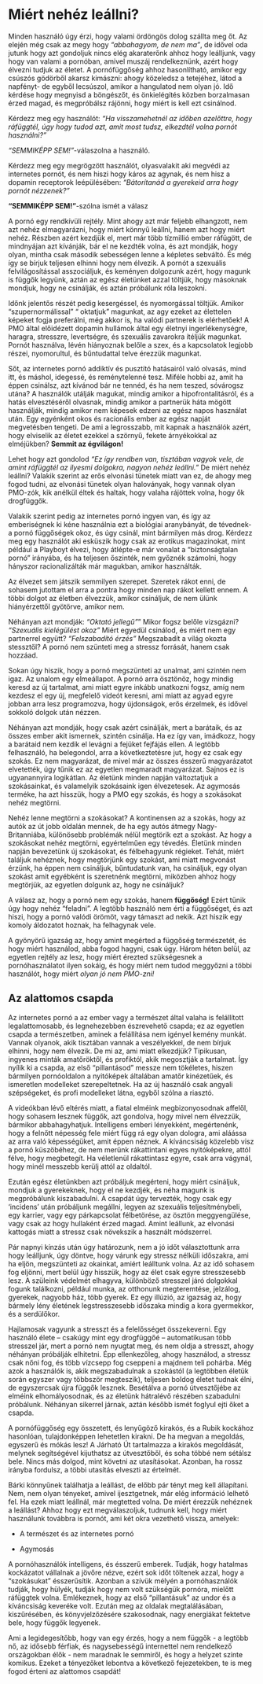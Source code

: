 # Miért nehéz leállni?

Minden használó úgy érzi, hogy valami ördöngös dolog szállta meg őt. Az elején még csak az megy hogy *“abbahagyom, de nem ma”*, de idővel oda jutunk hogy azt gondoljuk nincs elég akaraterőnk ahhoz hogy leálljunk, vagy hogy van valami a pornóban, amivel muszáj rendelkeznünk, azért hogy élvezni tudjuk az életet. A pornófüggőség ahhoz hasonlítható, amikor egy csúszós gödörből akarsz kimászni: ahogy közeledsz a tetejéhez, látod a napfényt- de egyből lecsúszol, amikor a hangulatod nem olyan jó. Idő kérdése hogy megnyisd a böngészőt, és önkielégítés közben borzalmasan érzed magad, és megpróbálsz rájönni, hogy miért is  kell ezt csinálnod.

Kérdezz meg egy használót: *“Ha visszamehetnél az időben azelőttre, hogy ráfüggtél, úgy hogy tudod azt, amit most tudsz, elkezdtél volna pornót használni?”*

*“SEMMIKÉPP SEM!”*-válaszolna a használó. 

Kérdezz meg egy megrögzött használót, olyasvalakit aki megvédi az internetes pornót, és nem hiszi hogy káros az agynak, és nem hisz a dopamin receptorok leépülésében: *“Bátorítanád a gyerekeid arra hogy pornót nézzenek?”*

**“SEMMIKÉPP SEM!”**-szólna ismét a válasz

A pornó egy rendkívüli rejtély. Mint ahogy azt már feljebb elhangzott, nem azt nehéz elmagyarázni, hogy miért könnyű leállni, hanem azt hogy miért nehéz. Részben azért kezdjük el, mert már több tízmillió ember ráfügött, de mindnyájan azt kívánják, bár el ne kezdték volna, és azt mondják, hogy olyan, mintha csak második sebességen lenne a képletes sebváltó. És még így se bírjuk teljesen elhinni hogy nem élvezik. A pornót a szexuális felvilágosítással asszociáljuk, és keményen dolgozunk azért, hogy magunk is függők legyünk, aztán az egész életünket azzal töltjük, hogy másoknak mondjuk, hogy ne csinálják, és aztán próbálunk róla leszokni.

Időnk jelentős részét pedig kesergéssel, és nyomorgással töltjük. Amikor “szupernormálissal” “ oktatjuk” magunkat, az agy ezeket az élettelen képeket fogja preferálni, még akkor is, ha valódi partnerek is elérhetőek! A PMO által előidézett dopamin hullámok által egy életnyi ingerlékenységre, haragra, stresszre, levertségre, és szexuális zavarokra ítéljük magunkat. Pornót használva, lévén hiányoznak belőle a szex, és a kapcsolatok legjobb részei, nyomorultul, és bűntudattal telve érezzük magunkat.

Sőt, az internetes pornó addiktív és pusztító hatásairól való olvasás, mind itt, és máshol, idegessé, és reménytelenné tesz. Miféle hobbi az, amit ha éppen csinálsz, azt kívánod bár ne tennéd, és ha nem teszed, sóvárogsz utána? A használók utálják magukat, mindig amikor a hipofrontalitásról, és a hatás elvesztéséről olvasnak, mindig amikor a partnerük háta mögött használják, mindig amikor nem képesek edzeni az egész napos használat után. Egy egyénként okos és racionális ember az egész napját megvetésben tengeti. De ami a legrosszabb, mit kapnak a használók azért, hogy elviselik az életet ezekkel a szörnyű, fekete árnyékokkal az elméjükben? **Semmit az égvilágon!**

Lehet hogy azt gondolod *“Ez így rendben van, tisztában vagyok vele, de amint ráfüggtél az ilyesmi dolgokra, nagyon nehéz leállni.”* De miért nehéz leállni? Valakik szerint az erős elvonási tünetek miatt van ez, de ahogy meg fogod tudni, az elvonási tünetek olyan haloványak, hogy vannak olyan PMO-zók, kik anélkül éltek és haltak, hogy valaha rájöttek volna, hogy ők drogfüggők.

Valakik szerint pedig az internetes pornó ingyen van, és így az emberiségnek ki kéne használnia ezt a biológiai aranybányát, de tévednek- a pornó függőségek okoz, és úgy csinál, mint bármilyen más drog. Kérdezz meg egy használót aki esküszik hogy csak az erotikus magazinokat, mint például a Playboyt élvezi, hogy átlépte-e már vonalat a “biztonságtalan pornó” irányába, és ha teljesen őszinték, nem győznék számolni, hogy hányszor racionalizálták már magukban, amikor használták.

Az élvezet sem játszik semmilyen szerepet. Szeretek rákot enni, de sohasem jutottam el arra a pontra hogy minden nap rákot kellett ennem. A többi dolgot az életben élvezzük, amikor csináljuk, de nem ülünk hiányérzettől gyötörve, amikor nem.

Néhányan azt mondják:
*"Oktató jellegű"*" Mikor fogsz belőle vizsgázni?
*“Szexuális kielégülést okoz”* Miért egyedül csinálod, és miért nem egy partnerrel együtt?
*“Felszabadító érzés”* Megszabadít a világ okozta stessztől? A pornó nem szünteti meg a stressz forrását, hanem csak hozzáad.

Sokan úgy hiszik, hogy a pornó megszünteti az unalmat, ami szintén nem igaz. Az unalom egy elmeállapot. A pornó arra ösztönöz, hogy mindig keresd az új tartalmat, ami miatt egyre inkább unatkozni fogsz, amíg nem kezdesz el egy új, megfelelő videót keresni, ami miatt  az agyad egyre jobban arra lesz programozva, hogy újdonságok, erős érzelmek, és idővel sokkoló dolgok után nézzen.

Néhányan azt mondják, hogy csak azért csinálják, mert a barátaik, és az összes ember akit ismernek, szintén csinálja. Ha ez így van, imádkozz, hogy a barátaid nem kezdik el levágni a fejüket fejfájás ellen. A legtöbb felhasználó, ha belegondol, arra a következtetésre jut, hogy ez csak egy szokás. Ez nem magyarázat, de mivel már az összes ésszerű magyarázatot elvetették, úgy tűnik ez az egyetlen megmaradt magyarázat. Sajnos ez is ugyanannyira logikátlan. Az életünk minden napján változtatjuk a szokásainkat, és valamelyik szokásaink igen élvezetesek. Az agymosás terméke, ha azt hisszük, hogy a PMO egy szokás, és hogy a szokásokat nehéz megtörni.

Nehéz lenne megtörni a szokásokat? A kontinensen az a szokás, hogy az autók az út jobb oldalán mennek, de ha egy autós átmegy Nagy-Britanniába, különösebb problémák nélül megtörik ezt a szokást. Az hogy a szokásokat nehéz megtörni, egyértelműen egy tévedés. Életünk  minden napján bevezetünk új szokásokat, és félbehagyunk régieket. Tehát, miért találjuk nehéznek, hogy megtörjünk egy szokást, ami miatt megvonást érzünk, ha éppen nem csináljuk, bűntudatunk van, ha csináljuk, egy olyan szokást amit egyébként is szeretnénk megtörni, miközben ahhoz hogy megtörjük, az egyetlen dolgunk az, hogy ne csináljuk?

A válasz az, hogy a pornó nem egy szokás, hanem **függőség!** Ezért tűnik úgy hogy nehéz “feladni”. A legtöbb használó nem érti a függőséget, és azt hiszi, hogy a pornó valódi örömöt, vagy támaszt ad nekik. Azt hiszik egy komoly áldozatot hoznak, ha felhagynak vele.

A gyönyörű igazság az, hogy amint megérted a függőség természetét, és hogy miért használod, abba fogod hagyni, csak úgy. Három héten belül, az egyetlen rejtély az lesz, hogy miért érezted szükségesnek a pornóhasználatot ilyen sokáig, és hogy miért nem tudod meggyőzni a többi használót, hogy miért *olyan jó nem PMO-zni!*


## Az alattomos csapda

Az internetes pornó a az ember vagy a természet által valaha is felállított legalattomosabb, és legnehezebben észrevehető csapda; ez az egyetlen csapda a természetben, aminek a felállítása nem igényel kemény munkát. Vannak olyanok, akik tisztában vannak a veszélyekkel, de nem bírjuk elhinni, hogy nem élvezik. De mi az, ami miatt elkezdjük? Tipikusan, ingyenes minták amatőröktől, és profiktól, akik megosztják a tartalmat. Így nyílik ki a csapda, az első “pillantásod” messze nem tökéletes, hiszen bármilyen pornóoldalon a nyitóképek általában amatőr kinézetűek, és ismeretlen modelleket szerepeltetnek. Ha az új használó csak angyali szépségeket, és profi modelleket látna, egyből szólna a riasztó.

A videókban lévő eltérés miatt, a fiatal elméink megbizonyosodnak affelől, hogy sohasem lesznek függők, azt gondolva, hogy mivel nem élvezzük, bármikor abbahagyhatjuk. Intelligens emberi lényekként, megértenénk, hogy a felnőtt népesség fele miért függ rá egy olyan dologra, ami aláássa az arra való képességüket, amit éppen néznek. A kíváncsiság közelebb visz a pornó küszöbéhez, de nem merünk rákattintani egyes nyitóképekre, attól félve, hogy megbetegít. Ha véletlenül rákattintasz egyre, csak arra vágynál, hogy minél messzebb kerülj attól az oldaltól.

Ezután egész életünkben azt próbáljuk megérteni, hogy miért csináljuk, mondjuk a gyerekeknek, hogy el ne kezdjék, és néha magunk is megpróbálunk kiszabadulni. A csapdát úgy tervezték, hogy csak egy 'incidens' után próbáljunk megállni, legyen az szexuális teljesítménybeli, egy karrier, vagy egy párkapcsolat félbetörése, az ösztön meggyengülése, vagy csak az hogy hullaként érzed magad. Amint leállunk, az elvonási kattogás miatt a stressz csak növekszik a használt módszerrel.

Pár napnyi kínzás után úgy határozunk, nem a jó időt választottunk arra hogy leálljunk, úgy döntve, hogy várunk egy stressz nélküli időszakra, ami ha eljön, megszünteti az okainkat, amiért leálltunk volna. Az az idő sohasem fog eljönni, mert belül úgy hisszük, hogy az élet csak egyre stresszesebb lesz. A szüleink védelmét elhagyva, különböző stresszel járó dolgokkal fogunk találkozni, például munka, az otthonunk megteremtése, jelzálog, gyerekek, nagyobb ház, több gyerek. Ez egy illúzió, az igazság az, hogy bármely lény életének legstresszesebb időszaka mindig a kora gyermekkor, és a serdülőkor.


Hajlamosak vagyunk a stresszt és a felelősséget összekeverni. Egy használó élete -- csakúgy mint egy drogfüggőé -- automatikusan több stresszel jár, mert a pornó nem nyugtat meg, és nem oldja a stresszt, ahogy néhányan próbálják elhitetni. Épp ellenkezőleg, ahogy használod, a stressz csak nőni fog, és több vízcsepp fog cseppeni a majdnem teli pohárba. Még azok a használók is, akik megszabadulnak a szokástól (a legtöbben életük során egyszer vagy többször megteszik), teljesen boldog életet tudnak élni, de egyszercsak újra függők lesznek. Besétálva a pornó útvesztőjébe az elméink elhomályosodnak, és az életünk hátralévő részében szabadulni próbálunk. Néhányan sikerrel járnak, aztán később ismét foglyul ejti őket a csapda.

A pornófüggőség egy összetett, és lenyűgöző kirakós, és a Rubik kockához hasonlóan, tulajdonképpen lehetetlen kirakni. De ha megvan a megoldás, egyszerű és mókás lesz! A Járható Út tartalmazza a kirakós megoldását, melynek segítségével kijuthatsz az útvesztőből, és soha többé nem sétálsz bele. Nincs más dolgod, mint követni az utasításokat. Azonban, ha rossz irányba fordulsz, a többi utasítás elveszti az értelmét. 

Bárki könnyűnek találhatja a leállást, de előbb pár tényt meg kell állapítani. Nem, nem olyan tényeket, amivel ijesztgetnek, már elég információ lelhető fel. Ha ezek miatt leállnál, már megtetted volna. De miért érezzük nehéznek a leállást? Ahhoz hogy ezt megválaszoljuk, tudnunk kell, hogy miért használunk továbbra is pornót, ami két okra vezethető vissza, amelyek:


-   A természet és az internetes pornó

-   Agymosás

A pornóhasználók intelligens, és ésszerű emberek. Tudják, hogy hatalmas kockázatot vállalnak a jövőre nézve, ezért sok időt töltenek azzal, hogy a “szokásukat” ésszerűsítik. Azonban a szívük mélyén a pornóhasználók tudják, hogy hülyék, tudják hogy nem volt szükségük pornóra, mielőtt ráfüggtek volna. Emlékeznek, hogy az első “pillantásuk” az undor és a kíváncsiság keveréke volt. Ezután meg az oldalak megtalálásában, kiszűrésében, és  könyvjelzőzésére szakosodnak, nagy energiákat fektetve bele, hogy függők legyenek.

Ami a legidegesítőbb, hogy van egy érzés, hogy a nem függők - a legtöbb nő, az idősebb férfiak, és nagysebességű internettel nem rendelkező országokban élők - nem maradnak le semmiről, és hogy a helyzet szinte komikus. Ezeket a tényezőket lebontva a következő fejezetekben, te is meg fogod érteni az alattomos csapdát!

